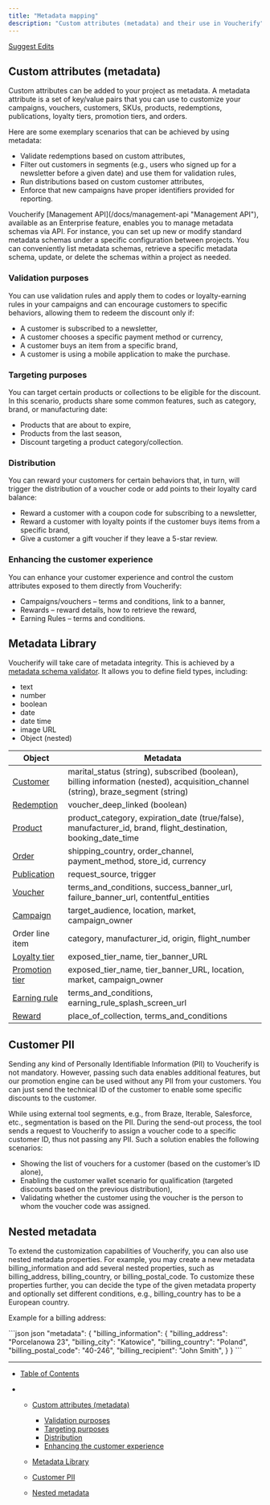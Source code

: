 ```yaml
---
title: "Metadata mapping"
description: "Custom attributes (metadata) and their use in Voucherify"
---
```


[Suggest Edits](/edit/metadata-mapping)

## Custom attributes (metadata)

Custom attributes can be added to your project as metadata. A metadata attribute is a set of key/value pairs that you can use to customize your campaigns, vouchers, customers, SKUs, products, redemptions, publications, loyalty tiers, promotion tiers, and orders.

Here are some exemplary scenarios that can be achieved by using metadata:

* Validate redemptions based on custom attributes,
* Filter out customers in segments (e.g., users who signed up for a newsletter before a given date) and use them for validation rules,
* Run distributions based on custom customer attributes,
* Enforce that new campaigns have proper identifiers provided for reporting.

<Info>
  Voucherify [Management API](/docs/management-api "Management API"), available as an Enterprise feature, enables you to manage metadata schemas via API. For instance, you can set up new or modify standard metadata schemas under a specific configuration between projects. You can conveniently list metadata schemas, retrieve a specific metadata schema, update, or delete the schemas within a project as needed.
</Info>

### Validation purposes

You can use validation rules and apply them to codes or loyalty-earning rules in your campaigns and can encourage customers to specific behaviors, allowing them to redeem the discount only if:

* A customer is subscribed to a newsletter,
* A customer chooses a specific payment method or currency,
* A customer buys an item from a specific brand,
* A customer is using a mobile application to make the purchase.

### Targeting purposes

You can target certain products or collections to be eligible for the discount. In this scenario, products share some common features, such as category, brand, or manufacturing date:

* Products that are about to expire,
* Products from the last season,
* Discount targeting a product category/collection.

### Distribution

You can reward your customers for certain behaviors that, in turn, will trigger the distribution of a voucher code or add points to their loyalty card balance:

* Reward a customer with a coupon code for subscribing to a newsletter,
* Reward a customer with loyalty points if the customer buys items from a specific brand,
* Give a customer a gift voucher if they leave a 5-star review.

### Enhancing the customer experience

You can enhance your customer experience and control the custom attributes exposed to them directly from Voucherify:

* Campaigns/vouchers – terms and conditions, link to a banner,
* Rewards – reward details, how to retrieve the reward,
* Earning Rules – terms and conditions.

## Metadata Library

Voucherify will take care of metadata integrity. This is achieved by a [metadata schema validator](https://support.voucherify.io/article/99-schema-validation-metadata). It allows you to define field types, including:

* text
* number
* boolean
* date
* date time
* image URL
* Object (nested)

| Object                                             | Metadata                                                                                                                             |
| -------------------------------------------------- | ------------------------------------------------------------------------------------------------------------------------------------ |
| [Customer](/reference/customer-object)             | marital\_status (string), subscribed (boolean), billing information (nested), acquisition\_channel (string), braze\_segment (string) |
| [Redemption](/reference/redemption-object)         | voucher\_deep\_linked (boolean)                                                                                                      |
| [Product](/reference/product-object)               | product\_category, expiration\_date (true/false), manufacturer\_id, brand, flight\_destination, booking\_date\_time                  |
| [Order](/reference/order-object)                   | shipping\_country, order\_channel, payment\_method, store\_id, currency                                                              |
| [Publication](/reference/publication-object)       | request\_source, trigger                                                                                                             |
| [Voucher](/reference/voucher-object)               | terms\_and\_conditions, success\_banner\_url, failure\_banner\_url, contentful\_entities                                             |
| [Campaign](/reference/campaign-object)             | target\_audience, location, market, campaign\_owner                                                                                  |
| Order line item                                    | category, manufacturer\_id, origin, flight\_number                                                                                   |
| [Loyalty tier](/reference/loyalty-tier-object)     | exposed\_tier\_name, tier\_banner\_URL                                                                                               |
| [Promotion tier](/reference/promotion-tier-object) | exposed\_tier\_name, tier\_banner\_URL, location, market, campaign\_owner                                                            |
| [Earning rule](/reference/earning-rule-object)     | terms\_and\_conditions, earning\_rule\_splash\_screen\_url                                                                           |
| [Reward](/reference/reward-object)                 | place\_of\_collection, terms\_and\_conditions                                                                                        |

## Customer PII

Sending any kind of Personally Identifiable Information (PII) to Voucherify is not mandatory. However, passing such data enables additional features, but our promotion engine can be used without any PII from your customers. You can just send the technical ID of the customer to enable some specific discounts to the customer.

While using external tool segments, e.g., from Braze, Iterable, Salesforce, etc., segmentation is based on the PII. During the send-out process, the tool sends a request to Voucherify to assign a voucher code to a specific customer ID, thus not passing any PII. Such a solution enables the following scenarios:

* Showing the list of vouchers for a customer (based on the customer’s ID alone),
* Enabling the customer wallet scenario for qualification (targeted discounts based on the previous distribution),
* Validating whether the customer using the voucher is the person to whom the voucher code was assigned.

## Nested metadata

To extend the customization capabilities of Voucherify, you can also use nested metadata properties. For example, you may create a new metadata billing\_information and add several nested properties, such as billing\_address, billing\_country, or billing\_postal\_code. To customize these properties further, you can decide the type of the given metadata property and optionally set different conditions, e.g., billing\_country has to be a European country.

Example for a billing address:

<CodeGroup>
  ```json json
  "metadata": {
        "billing_information": {
                "billing_address": "Porcelanowa 23",
                "billing_city": "Katowice",
                "billing_country": "Poland",
                "billing_postal_code": "40-246",
                "billing_recipient": "John Smith",
      }
    }
  ```
</CodeGroup>

***

* [Table of Contents](#)

* * [Custom attributes (metadata)](#custom-attributes-metadata)

    * [Validation purposes](#validation-purposes)
    * [Targeting purposes](#targeting-purposes)
    * [Distribution](#distribution)
    * [Enhancing the customer experience](#enhancing-the-customer-experience)

  * [Metadata Library](#metadata-library)

  * [Customer PII](#customer-pii)

  * [Nested metadata](#nested-metadata)

